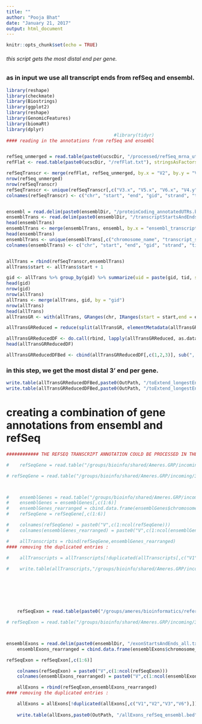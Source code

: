 ```yaml
---
title: ""
author: "Pooja Bhat"
date: "January 21, 2017"
output: html_document
---
```


```r
knitr::opts_chunk$set(echo = TRUE)
```

###### this script gets the most distal end per gene. 
### as in input we use all transcript ends from refSeq and ensembl. 


```r

library(reshape)
library(checkmate)
library(Biostrings)
library(ggplot2)
library(reshape)
library(GenomicFeatures)
library(biomaRt)
library(dplyr)
                                        #library(tidyr)
#### reading in the annotations from refSeq and ensembl


refSeq_unmerged = read.table(paste0(ucscDir, "/processed/refSeq_mrna_utrsPresent.bed"),stringsAsFactors = F)
refFlat <- read.table(paste0(ucscDir, "/refFlat.txt"), stringsAsFactors = F)

refSeqTranscr <- merge(refFlat, refSeq_unmerged, by.x = "V2", by.y = "V7")
nrow(refSeq_unmerged)
nrow(refSeqTranscr)
refSeqTranscr <- unique(refSeqTranscr[,c("V3.x", "V5.x", "V6.x", "V4.y", "V4.x", "V2")])
colnames(refSeqTranscr) <- c("chr", "start", "end", "gid", "strand", "tid")


ensembl = read.delim(paste0(ensemblDir, "/proteinCoding_annotatedUTRs.bed"),stringsAsFactors = F,header = F)
ensemblTrans <- read.delim(paste0(ensemblDir, "/transcriptStartsAndEnds_all.txt"), stringsAsFactors = F, header = T)
head(ensemblTrans)
ensemblTrans <- merge(ensemblTrans, ensembl, by.x = "ensembl_transcript_id", by.y = "V7")
head(ensemblTrans)
ensemblTrans <- unique(ensemblTrans[,c("chromosome_name", "transcript_start", "transcript_end", "external_gene_name", "strand", "ensembl_transcript_id")])
colnames(ensemblTrans) <- c("chr", "start", "end", "gid", "strand", "tid")


allTrans = rbind(refSeqTranscr,ensemblTrans)
allTrans$start <- allTrans$start + 1

gid <- allTrans %>% group_by(gid) %>% summarize(uid = paste(gid, tid, sep = ",", collapse = '|')) %>% as.data.frame
head(gid)
nrow(gid)
nrow(allTrans)
allTrans <- merge(allTrans, gid, by = "gid")
nrow(allTrans)
head(allTrans)
allTransGR <- with(allTrans, GRanges(chr, IRanges(start = start,end = end),strand = strand,score=0,names=uid))

allTransGRReduced = reduce(split(allTransGR, elementMetadata(allTransGR)$names)) 

allTransGRReducedDF <- do.call(rbind, lapply(allTransGRReduced, as.data.frame))
head(allTransGRReducedDF)

allTransGRReducedDFBed <- cbind(allTransGRReducedDF[,c(1,2,3)], sub(",.*", "", rownames(allTransGRReducedDF)), 0, allTransGRReducedDF$strand, rownames(allTransGRReducedDF))


```

### in this step, we get the most distal 3' end per gene. 

```r


write.table(allTransGRReducedDFBed,paste0(OutPath, "/toExtend_longestEnsembl_refSeq_n100.txt"),quote = F,sep="\t",row.names = F,col.names = F)
write.table(allTransGRReducedDFBed,paste0(OutPath, "/toExtend_longestEnsembl_refSeq_n100.bed"),quote = F,sep="\t",row.names = F,col.names = F)


```

# creating a combination of gene annotations from ensembl and refSeq 

```r

############ THE REFSEQ TRANSCRIPT ANNOTATION COULD BE PROCESSED IN THE ANNOTATION SCRIPT i.e  downloading. 

#    refSeqGene = read.table("/groups/bioinfo/shared/Ameres.GRP/incoming/3PrimeEndAnnotation/annotations_mm10/refSeq_mm10_GRCm38_06-march-2017/refSeqGenes.bed",stringsAsFactors = F)

# refSeqGene = read.table("/groups/bioinfo/shared/Ameres.GRP/incoming/3PrimeEndAnnotation/intergenicPeaks/annotationsTranscripts/refSeq_ucscTableBrower_mm10_08-march-2017/refSeq_genes.bed",stringsAsFactors = F)



#    ensemblGenes = read.table("/groups/bioinfo/shared/Ameres.GRP/incoming/3PrimeEndAnnotation/annotations_mm10/ensembl_mm10_Ensembl_Genes_87_06-march-2017/transcriptStartsAndEnds_all.txt",header=T,stringsAsFactors = F)
#    ensemblGenes = ensemblGenes[,c(1:6)]
#    ensemblGenes_rearranged = cbind.data.frame(ensemblGenes$chromosome_name,ensemblGenes$transcript_start,ensemblGenes$transcript_end,ensemblGenes$ensembl_gene_id,0,ensemblGenes$strand)
#    refSeqGene = refSeqGene[,c(1:6)]

#    colnames(refSeqGene) = paste0("V",c(1:ncol(refSeqGene)))
#    colnames(ensemblGenes_rearranged) = paste0("V",c(1:ncol(ensemblGenes_rearranged)))

#    allTranscripts = rbind(refSeqGene,ensemblGenes_rearranged)
#### removing the duplicated entries : 

#    allTranscripts = allTranscripts[!duplicated(allTranscripts[,c("V1","V2","V3","V6"),]),]
    
#    write.table(allTranscripts,"/groups/bioinfo/shared/Ameres.GRP/incoming/3PrimeEndAnnotation/annotations_mm10/allTranscripts_refSeq_ensembl.bed",sep="\t",quote = F,row.names = F,col.names = F)







    refSeqExon = read.table(paste0("/groups/ameres/bioinformatics/references/danio_rerio/dr10/refSeq_danRer10_exonAnnotations.bed"),stringsAsFactors = F)

# refSeqExon = read.table("/groups/bioinfo/shared/Ameres.GRP/incoming/3PrimeEndAnnotation/intergenicPeaks/annotationsTranscripts/refSeq_ucscTableBrower_mm10_08-march-2017/refSeq_genes.bed",stringsAsFactors = F)



ensemblExons = read.delim(paste0(ensemblDir, "/exonStartsAndEnds_all.txt"),header=T,stringsAsFactors = F)
    ensemblExons_rearranged = cbind.data.frame(ensemblExons$chromosome_name,ensemblExons$exon_chrom_start,ensemblExons$exon_chrom_end,ensemblExons$ensembl_gene_id,0,ensemblExons$strand)

refSeqExon = refSeqExon[,c(1:6)]

    colnames(refSeqExon) = paste0("V",c(1:ncol(refSeqExon)))
    colnames(ensemblExons_rearranged) = paste0("V",c(1:ncol(ensemblExons_rearranged)))

    allExons = rbind(refSeqExon,ensemblExons_rearranged)
#### removing the duplicated entries : 

    allExons = allExons[!duplicated(allExons[,c("V1","V2","V3","V6"),]),]
    
    write.table(allExons,paste0(OutPath, "/allExons_refSeq_ensembl.bed"),sep="\t",quote = F,row.names = F,col.names = F)



```
